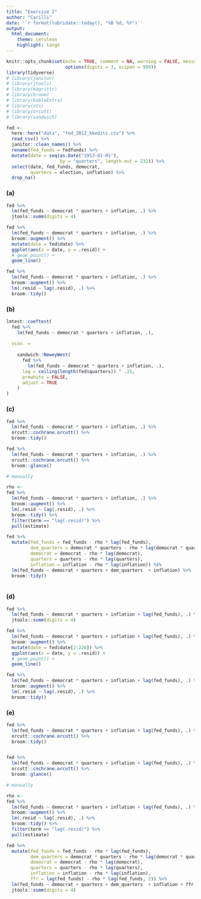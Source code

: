 ```yaml
---
title: "Exercise 2"
author: "Carilli"
date: '`r format(lubridate::today(), "%B %d, %Y")`'
output: 
  html_document:
    theme: cerulean
    highlight: tango
---
```


```r
knitr::opts_chunk$set(echo = TRUE, comment = NA, warning = FALSE, message = FALSE,
                      options(digits = 3, scipen = 999))
library(tidyverse)
# library(janitor)
# library(jtools)
# library(magrittr)
# library(broom)
# library(kableExtra)
# library(xts)
# library(orcutt)
# library(sandwich)
```

```r
fed <-
  here::here("data", "fed_2012_kkedits.csv") %>%
  read_csv() %>%
  janitor::clean_names() %>%
  rename(fed_funds = fedfunds) %>%
  mutate(date = seq(as.Date("1953-01-01"), 
                    by = "quarters", length.out = 232)) %>%
  select(date, fed_funds, democrat, 
         quarters = election, inflation) %>%
  drop_na()

```

### (a)

```r
fed %>% 
  lm(fed_funds ~ democrat * quarters + inflation, .) %>% 
  jtools::summ(digits = 4)

fed %>% 
  lm(fed_funds ~ democrat * quarters + inflation, .) %>%
  broom::augment() %>%
  mutate(date = fed$date) %>% 
  ggplot(aes(x = date, y = .resid)) + 
  # geom_point() +
  geom_line()

fed %>% 
  lm(fed_funds ~ democrat * quarters + inflation, .) %>% 
  broom::augment() %>%
  lm(.resid ~ lag(.resid), .) %>% 
  broom::tidy()

```


### (b)

```r
lmtest::coeftest(
  fed %>%
    lm(fed_funds ~ democrat * quarters + inflation, .),
  
  vcov. =
    
    sandwich::NeweyWest(
      fed %>%
        lm(fed_funds ~ democrat * quarters + inflation, .),
      lag = ceiling(length(fed$quarters)) ^ .25,
      prewhite = FALSE,
      adjust = TRUE
    )
)
```

### (c)

```r
fed %>% 
  lm(fed_funds ~ democrat * quarters + inflation, .) %>% 
  orcutt::cochrane.orcutt() %>% 
  broom::tidy() 

fed %>% 
  lm(fed_funds ~ democrat * quarters + inflation, .) %>% 
  orcutt::cochrane.orcutt() %>% 
  broom::glance() 

# manually

rho <- 
fed %>% 
  lm(fed_funds ~ democrat * quarters + inflation, .) %>% 
  broom::augment() %>%
  lm(.resid ~ lag(.resid), .) %>% 
  broom::tidy() %>% 
  filter(term == "lag(.resid)") %>% 
  pull(estimate)

fed %>% 
  mutate(fed_funds = fed_funds - rho * lag(fed_funds),
         dem_quarters = democrat * quarters - rho * lag(democrat * quarters), 
         democrat = democrat - rho * lag(democrat),
         quarters = quarters - rho * lag(quarters),
         inflation = inflation - rho * lag(inflation)) %$% 
  lm(fed_funds ~ democrat + quarters + dem_quarters  + inflation) %>% 
  broom::tidy() 
  
```

### (d)

```r
fed %>% 
  lm(fed_funds ~ democrat * quarters + inflation + lag(fed_funds), .) %>% 
  jtools::summ(digits = 4)

fed %>% 
  lm(fed_funds ~ democrat * quarters + inflation + lag(fed_funds), .) %>%
  broom::augment() %>%
  mutate(date = fed$date[2:226]) %>% 
  ggplot(aes(x = date, y = .resid)) + 
  # geom_point() +
  geom_line()

fed %>% 
  lm(fed_funds ~ democrat * quarters + inflation + lag(fed_funds), .) %>% 
  broom::augment() %>%
  lm(.resid ~ lag(.resid), .) %>% 
  broom::tidy() 
```

### (e)

```r
fed %>% 
  lm(fed_funds ~ democrat * quarters + inflation + lag(fed_funds), .) %>% 
  orcutt::cochrane.orcutt() %>% 
  broom::tidy()


fed %>% 
  lm(fed_funds ~ democrat * quarters + inflation + lag(fed_funds), .) %>% 
  orcutt::cochrane.orcutt() %>% 
  broom::glance() 

# manually

rho <- 
fed %>% 
  lm(fed_funds ~ democrat * quarters + inflation + lag(fed_funds), .) %>% 
  broom::augment() %>%
  lm(.resid ~ lag(.resid), .) %>% 
  broom::tidy() %>% 
  filter(term == "lag(.resid)") %>% 
  pull(estimate)

fed %>% 
  mutate(fed_funds = fed_funds - rho * lag(fed_funds),
         dem_quarters = democrat * quarters - rho * lag(democrat * quarters), 
         democrat = democrat - rho * lag(democrat),
         quarters = quarters - rho * lag(quarters),
         inflation = inflation - rho * lag(inflation),
         ffr = lag(fed_funds) - rho * lag(fed_funds, 2)) %>% 
  lm(fed_funds ~ democrat + quarters + dem_quarters  + inflation + ffr, .) %>% 
  jtools::summ(digits = 4)
```



